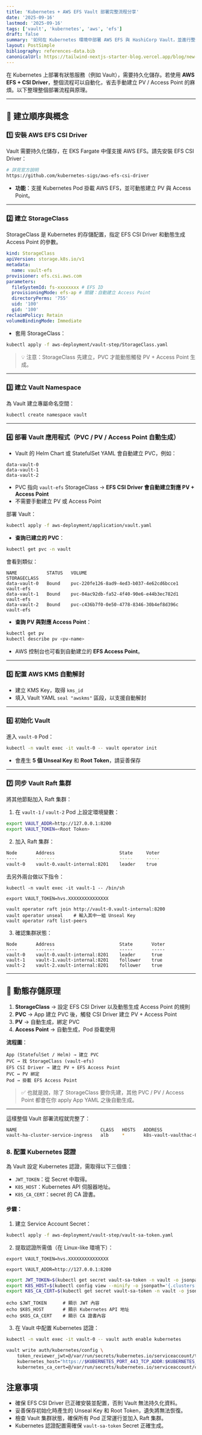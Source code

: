 ```yaml
---
title: 'Kubernetes + AWS EFS Vault 部署完整流程分享'
date: '2025-09-16'
lastmod: '2025-09-16'
tags: ['vault', 'kubernetes', 'aws', 'efs']
draft: false
summary: '如何在 Kubernetes 環境中部署 AWS EFS 與 HashiCorp Vault，並進行整合。'
layout: PostSimple
bibliography: references-data.bib
canonicalUrl: https://tailwind-nextjs-starter-blog.vercel.app/blog/new-features-in-v1/
---
```


在 Kubernetes 上部署有狀態服務（例如 Vault），需要持久化儲存。若使用 **AWS EFS + CSI Driver**，整個流程可以自動化，省去手動建立 PV / Access Point 的麻煩。以下整理整個部署流程與原理。

---

## 🔑 建立順序與概念

### 1️⃣ 安裝 AWS EFS CSI Driver

Vault 需要持久化儲存，在 EKS Fargate 中僅支援 AWS EFS。請先安裝 EFS CSI Driver：

```bash
# 詳見官方說明
https://github.com/kubernetes-sigs/aws-efs-csi-driver
```

- **功能**：支援 Kubernetes Pod 掛載 AWS EFS，並可動態建立 PV 與 Access Point。

---

### 2️⃣ 建立 StorageClass

StorageClass 是 Kubernetes 的存儲配置，指定 EFS CSI Driver 和動態生成 Access Point 的參數。

```yaml
kind: StorageClass
apiVersion: storage.k8s.io/v1
metadata:
  name: vault-efs
provisioner: efs.csi.aws.com
parameters:
  fileSystemId: fs-xxxxxxxx # EFS ID
  provisioningMode: efs-ap # 關鍵：自動建立 Access Point
  directoryPerms: '755'
  uid: '100'
  gid: '100'
reclaimPolicy: Retain
volumeBindingMode: Immediate
```

- 套用 StorageClass：

```bash
kubectl apply -f aws-deployment/vault-step/StorageClass.yaml
```

> 💡 注意：StorageClass 先建立，PVC 才能動態觸發 PV + Access Point 生成。

---

### 3️⃣ 建立 Vault Namespace

為 Vault 建立專屬命名空間：

```bash
kubectl create namespace vault
```

---

### 4️⃣ 部署 Vault 應用程式（PVC / PV / Access Point 自動生成）

- Vault 的 Helm Chart 或 StatefulSet YAML 會自動建立 PVC，例如：

```
data-vault-0
data-vault-1
data-vault-2
```

- PVC 指向 `vault-efs` StorageClass → **EFS CSI Driver 會自動建立對應 PV + Access Point**
- 不需要手動建立 PV 或 Access Point

部署 Vault：

```bash
kubectl apply -f aws-deployment/application/vault.yaml
```

- **查詢已建立的 PVC**：

```bash
kubectl get pvc -n vault
```

會看到類似：

```
NAME           STATUS   VOLUME                                     STORAGECLASS
data-vault-0   Bound    pvc-220fe126-8ad9-4ed3-b037-4e62cd6bcce1   vault-efs
data-vault-1   Bound    pvc-04ac92db-fa52-4f40-90e6-e44b3ec782d1   vault-efs
data-vault-2   Bound    pvc-c436b7f0-0e50-4778-8346-30b4ef8d396c   vault-efs
```

- **查詢 PV 與對應 Access Point**：

```bash
kubectl get pv
kubectl describe pv <pv-name>
```

- AWS 控制台也可看到自動建立的 **EFS Access Point**。

---

### 5️⃣ 配置 AWS KMS 自動解封

- 建立 KMS Key，取得 `kms_id`
- 填入 Vault YAML `seal "awskms"` 區段，以支援自動解封

---

### 6️⃣ 初始化 Vault

進入 `vault-0` Pod：

```bash
kubectl -n vault exec -it vault-0 -- vault operator init
```

- 會產生 **5 個 Unseal Key** 和 **Root Token**，請妥善保存

---

### 7️⃣ 同步 Vault Raft 集群

將其他節點加入 Raft 集群：

1. 在 `vault-1` / `vault-2` Pod 上設定環境變數：

```bash
export VAULT_ADDR=http://127.0.0.1:8200
export VAULT_TOKEN=<Root Token>
```

2. 加入 Raft 集群：

```bash
Node       Address                        State     Voter
----       -------                        -----     -----
vault-0    vault-0.vault-internal:8201    leader    true
```

去另外兩台做以下指令：

```
kubectl -n vault exec -it vault-1 -- /bin/sh
```

```
export VAULT_TOKEN=hvs.XXXXXXXXXXXXXXX
```

```
vault operator raft join http://vault-0.vault-internal:8200
vault operator unseal    # 輸入其中一組 Unseal Key
vault operator raft list-peers
```

3. 確認集群狀態：

```text
Node       Address                        State       Voter
----       -------                        -----       -----
vault-0    vault-0.vault-internal:8201    leader      true
vault-1    vault-1.vault-internal:8201    follower    true
vault-2    vault-2.vault-internal:8201    follower    true
```

---

## 🔑 動態存儲原理

1. **StorageClass** → 設定 EFS CSI Driver 以及動態生成 Access Point 的規則
2. **PVC** → App 建立 PVC 後，觸發 CSI Driver 建立 PV + Access Point
3. **PV** → 自動生成，綁定 PVC
4. **Access Point** → 自動生成，Pod 掛載使用

**流程圖**：

```
App (StatefulSet / Helm) → 建立 PVC
PVC → 找 StorageClass (vault-efs)
EFS CSI Driver → 建立 PV + EFS Access Point
PVC ↔ PV 綁定
Pod → 掛載 EFS Access Point
```

> ✅ 也就是說，除了 StorageClass 要你先建，其他 PVC / PV / Access Point 都會在你 apply App YAML 之後自動生成。

---

這樣整個 Vault 部署流程就完整了：

```bash
NAME                               CLASS   HOSTS   ADDRESS                                                                PORTS   AGE
vault-ha-cluster-service-ingress   alb     *       k8s-vault-vaulthac-0e9b13acef-2021229786.ap-east-2.elb.amazonaws.com   80      8s
```

### 8. 配置 Kubernetes 認證

為 Vault 設定 Kubernetes 認證，需取得以下三個值：

- `JWT_TOKEN`：從 Secret 中取得。
- `K8S_HOST`：Kubernetes API 伺服器地址。
- `K8S_CA_CERT`：secret 的 CA 證書。

#### 步驟：

1. 建立 Service Account Secret：

```bash
kubectl apply -f aws-deployment/vault-step/vault-sa-token.yaml
```

2. 提取認證所需值（在 Linux-like 環境下）：

```
export VAULT_TOKEN=hvs.XXXXXXXXXXXXXXX
```

```
export VAULT_ADDR=http://127.0.0.1:8200
```

```bash
export JWT_TOKEN=$(kubectl get secret vault-sa-token -n vault -o jsonpath='{.data.token}' | base64 --decode)
export K8S_HOST=$(kubectl config view --minify -o jsonpath='{.clusters[0].cluster.server}')
export K8S_CA_CERT=$(kubectl get secret vault-sa-token -n vault -o jsonpath='{.data.ca\.crt}' | base64 --decode)
```

```
echo $JWT_TOKEN      # 顯示 JWT 內容
echo $K8S_HOST       # 顯示 Kubernetes API 地址
echo $K8S_CA_CERT    # 顯示 CA 證書內容

```

3. 在 Vault 中配置 Kubernetes 認證：

```bash
kubectl -n vault exec -it vault-0 -- vault auth enable kubernetes

vault write auth/kubernetes/config \
    token_reviewer_jwt=@/var/run/secrets/kubernetes.io/serviceaccount/token \
    kubernetes_host="https://$KUBERNETES_PORT_443_TCP_ADDR:$KUBERNETES_PORT_443_TCP_PORT" \
    kubernetes_ca_cert=@/var/run/secrets/kubernetes.io/serviceaccount/ca.crt

```

## 注意事項

- 確保 EFS CSI Driver 已正確安裝並配置，否則 Vault 無法持久化資料。
- 妥善保存初始化時產生的 Unseal Key 和 Root Token，遺失將無法恢復。
- 檢查 Vault 集群狀態，確保所有 Pod 正常運行並加入 Raft 集群。
- Kubernetes 認證配置需確保 `vault-sa-token` Secret 正確生成。
